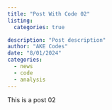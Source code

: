 ```yaml
---
title: "Post With Code 02"
listing:
  categories: true

description: "Post description"
author: "AKE Codes"
date: "8/01/2024"
categories:
  - news
  - code
  - analysis
---
```


This is a post 02


